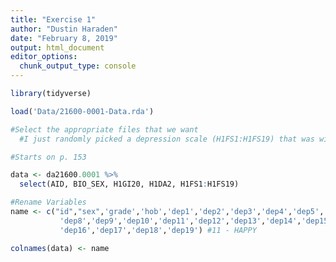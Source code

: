 ```yaml
---
title: "Exercise 1"
author: "Dustin Haraden"
date: "February 8, 2019"
output: html_document
editor_options: 
  chunk_output_type: console
---
```


```r

library(tidyverse)

load('Data/21600-0001-Data.rda')

```

```r
#Select the appropriate files that we want
  #I just randomly picked a depression scale (H1FS1:H1FS19) that was within the dataset. I also am including sex(BIO_SEX), grade (H1GI20), number of hobbies (H1DA2) and ID (AID)

#Starts on p. 153

data <- da21600.0001 %>% 
  select(AID, BIO_SEX, H1GI20, H1DA2, H1FS1:H1FS19)

#Rename Variables
name <- c("id","sex",'grade','hob','dep1','dep2','dep3','dep4','dep5','dep6','dep7',
           'dep8','dep9','dep10','dep11','dep12','dep13','dep14','dep15',
           'dep16','dep17','dep18','dep19') #11 - HAPPY

colnames(data) <- name









```

